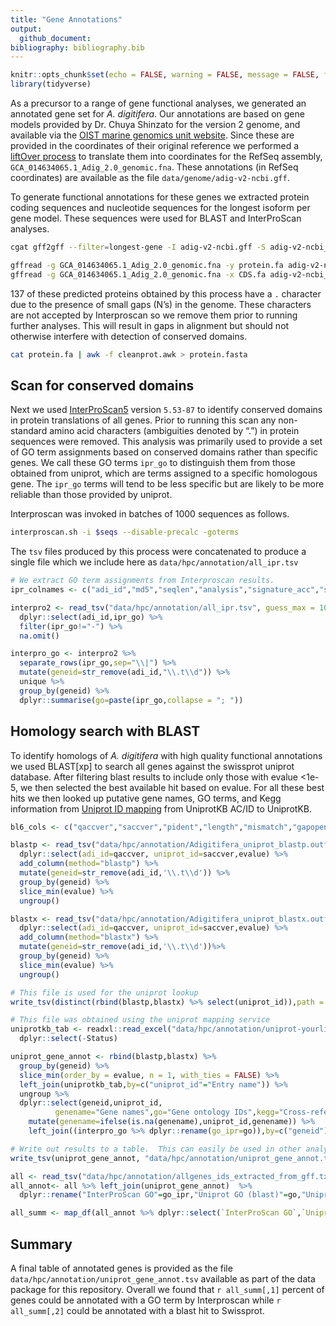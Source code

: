 ```yaml
---
title: "Gene Annotations"
output: 
  github_document:
bibliography: bibliography.bib
---
```


```r
knitr::opts_chunk$set(echo = FALSE, warning = FALSE, message = FALSE, fig.retina = 2)
library(tidyverse)
```

As a precursor to a range of gene functional analyses, we generated an annotated gene set for *A. digitifera*.  Our annotations are based on gene models provided by Dr. Chuya Shinzato for the version 2 genome, and available via the [OIST marine genomics unit website](https://marinegenomics.oist.jp/adig/viewer/info?project_id=87). Since these are provided in the coordinates of their original reference we performed a [liftOver process](x40.liftover.md) to translate them into coordinates for the RefSeq assembly, `GCA_014634065.1_Adig_2.0_genomic.fna`.  These annotations (in RefSeq coordinates) are available as the file `data/genome/adig-v2-ncbi.gff`.


To generate functional annotations for these genes we extracted protein coding sequences and nucleotide sequences for the longest isoform per gene model. These sequences were used for BLAST and InterProScan analyses. 

```bash
cgat gff2gff --filter=longest-gene -I adig-v2-ncbi.gff -S adig-v2-ncbi_longest_gene.gff

gffread -g GCA_014634065.1_Adig_2.0_genomic.fna -y protein.fa adig-v2-ncbi_longest_gene.gff
gffread -g GCA_014634065.1_Adig_2.0_genomic.fna -x CDS.fa adig-v2-ncbi_longest_gene.gff
```

137 of these predicted proteins obtained by this process have a `.` character due to the presence of small gaps (N's) in the genome. These characters are not accepted by Interproscan so we remove them prior to running further analyses.  This will result in gaps in alignment but should not otherwise interfere with detection of conserved domains. 

```bash
cat protein.fa | awk -f cleanprot.awk > protein.fasta
```

## Scan for conserved domains

Next we used [InterProScan5](https://www.ebi.ac.uk/interpro/search/sequence/) version `5.53-87` to identify conserved domains in protein translations of all genes.  Prior to running this scan any non-standard amino acid characters (ambiguities denoted by ".") in protein sequences were removed. This analysis was primarily used to provide a set of GO term assignments based on conserved domains rather than specific genes.  We call these GO terms `ipr_go` to distinguish them from those obtained from uniprot, which are terms assigned to a specific homologous gene. The `ipr_go` terms will tend to be less specific but are likely to be more reliable than those provided by uniprot. 

Interproscan was invoked in batches of 1000 sequences as follows. 

```bash
interproscan.sh -i $seqs --disable-precalc -goterms
```

The `tsv` files produced by this process were concatenated to produce a single file which we include here as `data/hpc/annotation/all_ipr.tsv`

```r
# We extract GO term assignments from Interproscan results.
ipr_colnames <- c("adi_id","md5","seqlen","analysis","signature_acc","signature_desc","start","stop","score","status","date","ipr_acc","ipr_ann","ipr_go", "pathways")

interpro2 <- read_tsv("data/hpc/annotation/all_ipr.tsv", guess_max = 10000, col_names = ipr_colnames) %>% 
  dplyr::select(adi_id,ipr_go) %>% 
  filter(ipr_go!="-") %>% 
  na.omit()

interpro_go <- interpro2 %>% 
  separate_rows(ipr_go,sep="\\|") %>% 
  mutate(geneid=str_remove(adi_id,"\\.t\\d")) %>% 
  unique %>% 
  group_by(geneid) %>% 
  dplyr::summarise(go=paste(ipr_go,collapse = "; "))
```

## Homology search with BLAST

To identify homologs of *A. digitifera* with high quality functional annotations we used BLAST[xp] to search all genes against the swissprot uniprot database. After filtering blast results to include only those with evalue <1e-5, we then selected the best available hit based on evalue.  For all these best hits we then looked up putative gene names, GO terms, and Kegg information from [Uniprot ID mapping](https://www.uniprot.org/uploadlists/) from UniprotKB AC/ID to UniprotKB.

```r
bl6_cols <- c("qaccver","saccver","pident","length","mismatch","gapopen","qstart","qend","sstart","send","evalue","bitscore")

blastp <- read_tsv("data/hpc/annotation/Adigitifera_uniprot_blastp.outfmt6", col_names = bl6_cols) %>% 
  dplyr::select(adi_id=qaccver, uniprot_id=saccver,evalue) %>% 
  add_column(method="blastp") %>% 
  mutate(geneid=str_remove(adi_id,'\\.t\\d')) %>% 
  group_by(geneid) %>% 
  slice_min(evalue) %>% 
  ungroup()

blastx <- read_tsv("data/hpc/annotation/Adigitifera_uniprot_blastx.outfmt6", col_names = bl6_cols) %>% 
  dplyr::select(adi_id=qaccver, uniprot_id=saccver,evalue) %>% 
  add_column(method="blastx") %>% 
  mutate(geneid=str_remove(adi_id,'\\.t\\d'))%>% 
  group_by(geneid) %>% 
  slice_min(evalue) %>% 
  ungroup()
```


```r
# This file is used for the uniprot lookup
write_tsv(distinct(rbind(blastp,blastx) %>% select(uniprot_id)),path = "data/hpc/annotation/blast_genes.txt")
```


```r
# This file was obtained using the uniprot mapping service
uniprotkb_tab <- readxl::read_excel("data/hpc/annotation/uniprot-yourlist.xlsx") %>% 
  dplyr::select(-Status)

uniprot_gene_annot <- rbind(blastp,blastx) %>% 
  group_by(geneid) %>%
  slice_min(order_by = evalue, n = 1, with_ties = FALSE) %>% 
  left_join(uniprotkb_tab,by=c("uniprot_id"="Entry name")) %>%
  ungroup %>% 
  dplyr::select(geneid,uniprot_id,
          genename="Gene names",go="Gene ontology IDs",kegg="Cross-reference (KEGG)",protein="Protein names") %>% 
    mutate(genename=ifelse(is.na(genename),uniprot_id,genename)) %>% 
    left_join((interpro_go %>% dplyr::rename(go_ipr=go)),by=c("geneid"))
```


```r
# Write out results to a table.  This can easily be used in other analyses for GO enrichment etc.
write_tsv(uniprot_gene_annot, "data/hpc/annotation/uniprot_gene_annot.tsv")
```


```r
all <- read_tsv("data/hpc/annotation/allgenes_ids_extracted_from_gff.txt",col_names = "geneid")
all_annot<- all %>% left_join(uniprot_gene_annot)  %>% 
  dplyr::rename("InterProScan GO"=go_ipr,"Uniprot GO (blast)"=go,"Uniprot ID (blast)"=genename) 

all_summ <- map_df(all_annot %>% dplyr::select(`InterProScan GO`,`Uniprot GO (blast)`,`Uniprot ID (blast)`), ~sum(!is.na(.))/nrow(all_annot)) 
```

## Summary

A final table of annotated genes is provided as the file `data/hpc/annotation/uniprot_gene_annot.tsv` available as part of the data package for this repository. Overall we found that `r all_summ[,1]` percent of genes could be annotated with a GO term by Interproscan while `r all_summ[,2]` could be annotated with a blast hit to Swissprot.

